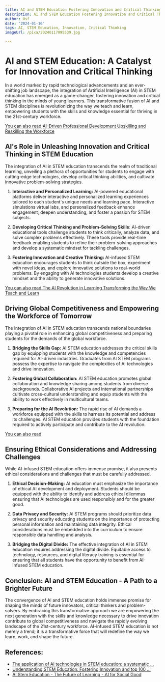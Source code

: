 ```yaml
---
title: AI and STEM Education Fostering Innovation and Critical Thinking
description: AI and STEM Education Fostering Innovation and Critical Thinking
author: Usf
date: '2024-01-16'
tags: AI, STEM Education, Innovation, Critical Thinking
imageUrl: /pixa/20240117095539.jpg

---
```

# AI and STEM Education:  A Catalyst for Innovation and Critical Thinking

In a world marked by rapid  technological advancements and an ever-shifting job landscape, the integration of Artificial Intelligence (AI) in STEM education has emerged as  a game-changer, fostering innovation and critical thinking in the minds of young learners. This  transformative fusion  of AI and STEM disciplines is revolutionizing the way we teach and learn, empowering students with the skills and knowledge essential for thriving in the 21st-century  workforce.

[You can also  read AI-Driven  Professional Development Upskilling and  Reskilling the Workforce](AI-Driven%20Professional%20Development%20Upskilling%20and%20Reskilling%20the%20Workforce)


##  AI's Role in Unleashing Innovation and Critical Thinking in STEM Education

The integration  of AI in  STEM education transcends the realm of traditional learning, unveiling a plethora of opportunities for students to engage with cutting-edge technologies, develop critical  thinking  abilities, and cultivate innovative  problem-solving strategies.

1. **Interactive and  Personalized Learning:** AI-powered educational  platforms deliver interactive and personalized learning experiences tailored to each student's  unique  needs and learning pace. Interactive simulations virtual labs, and personalized  feedback enhance engagement, deepen understanding, and foster a passion for STEM subjects.

2. **Developing Critical Thinking and Problem-Solving Skills:** AI-driven educational  tools challenge students to think critically, analyze data, and solve complex problems effectively. These tools provide real-time feedback enabling  students to  refine their problem-solving approaches and develop a  systematic  mindset for tackling challenges.

3. **Fostering Innovation and Creative  Thinking:** AI-infused STEM  education encourages  students to think  outside the box, experiment with novel ideas, and explore  innovative solutions to real-world problems. By  engaging with AI technologies students develop  a creative mindset and the ability to generate innovative solutions.

[You can also read The AI Revolution in Learning Transforming the Way We Teach  and Learn](The%20AI%20Revolution%20in%20Learning%20Transforming%20the%20Way%20We%20Teach%20and%20Learn)


## Driving Global Competitiveness and Empowering  the  Workforce of Tomorrow

The integration of AI in STEM education transcends national boundaries playing a pivotal role in enhancing global  competitiveness and preparing students for the demands of the global workforce.

1. **Bridging the Skills Gap:** AI STEM education addresses the  critical skills gap by equipping  students with  the knowledge and competencies required for AI-driven industries. Graduates from AI STEM programs possess the  expertise to navigate the complexities  of  AI technologies and drive innovation.

2. **Fostering Global Collaboration:** AI STEM education promotes global collaboration and knowledge sharing  among students from diverse backgrounds. Collaborative AI projects and international partnerships cultivate cross-cultural understanding and equip students with the ability to work  effectively in multicultural teams.

3. **Preparing for the AI Revolution:** The  rapid rise of AI demands a workforce equipped  with the skills to harness its  potential  and address its challenges. AI STEM education provides students with the foundation required to actively participate and contribute to  the AI revolution.

[You can also read ]()


## Ensuring Ethical Considerations  and Addressing Challenges

While AI-infused STEM education offers immense promise, it also presents ethical considerations and challenges that must be carefully addressed.

1. **Ethical Decision-Making:** AI education must emphasize the importance of ethical AI development and deployment. Students should be equipped with the ability to identify and address ethical  dilemmas ensuring that AI technologies are used responsibly  and for the greater good.

2. **Data Privacy and Security:** AI STEM programs should prioritize data privacy and security  educating students on the importance of protecting  personal information  and maintaining data integrity. Ethical considerations must be embedded into the curriculum to ensure responsible data  handling  and analysis.

3. **Bridging the Digital Divide:** The  effective integration of AI in STEM education requires addressing the  digital divide. Equitable access to technology, resources, and digital literacy training is essential for ensuring that all students have the opportunity to benefit from  AI-infused STEM education.

##  Conclusion: AI and  STEM Education - A Path to a Brighter Future

The convergence of AI and STEM education holds immense promise for shaping the minds of  future innovators, critical thinkers and problem-solvers. By embracing this  transformative approach  we are empowering the next generation with the skills and knowledge necessary to drive innovation  contribute to global competitiveness and navigate the rapidly evolving landscape of the 21st-century workforce. AI-infused STEM education is not merely a trend; it is a transformative force that will redefine  the way we learn, work, and shape the future.

## References:
- [The application of AI technologies in STEM education: a systematic ...](https://stemeducationjournal.springeropen.com/articles/10.1186/s40594-022-00377-5)
- [Understanding STEM Education: Fostering Innovation and top 100 ...](https://medium.com/@johnkary2522/understanding-stem-education-fostering-innovation-and-excellence-bffe62478aa5)
- [Ai Stem Education - The Future of Learning - AI for Social Good](https://aiforsocialgood.ca/blog/ai-stem-education-the-revolutionary-approach-to-preparing-students-for-the-future)
